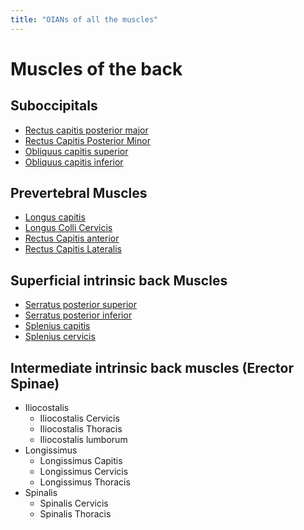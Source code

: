 ```yaml
---
title: "OIANs of all the muscles"
---
```


# Muscles of the back

## Suboccipitals

- [Rectus capitis posterior major]({{< var ref-rectus-capitis-posterior-major >}})
- [Rectus Capitis Posterior Minor]({{< var ref-rectus-capitis-posterior-minor >}})
- [Obliquus capitis superior]({{< var ref-obliquus-capitis-superior >}})
- [Obliquus capitis inferior]({{< var ref-obliquus-capitis-inferior >}})

## Prevertebral Muscles
- [Longus capitis]({{< var ref-longus-capitis >}})
- [Longus Colli Cervicis]({{< var ref-longus-colli-cervicis >}})
- [Rectus Capitis anterior]({{< var ref-rectus-capitis-anterior >}})
- [Rectus Capitis Lateralis]({{< var ref-rectus-capitis-lateralis >}})


## Superficial intrinsic back Muscles
- [Serratus posterior superior]({{< var ref-serratus-posterior-superior >}})
- [Serratus posterior inferior]({{< var ref-serratus-posterior-inferior >}})
- [Splenius capitis]({{< var ref-splenius-capitis >}})
- [Splenius cervicis]({{< var ref-splenius-cervicis >}})

## Intermediate intrinsic back muscles (Erector Spinae)
- Iliocostalis
    - Iliocostalis Cervicis
    - Iliocostalis Thoracis
    - Iliocostalis lumborum
- Longissimus
    - Longissimus Capitis
    - Longissimus Cervicis
    - Longissimus Thoracis
- Spinalis
    - Spinalis Cervicis
    - Spinalis Thoracis